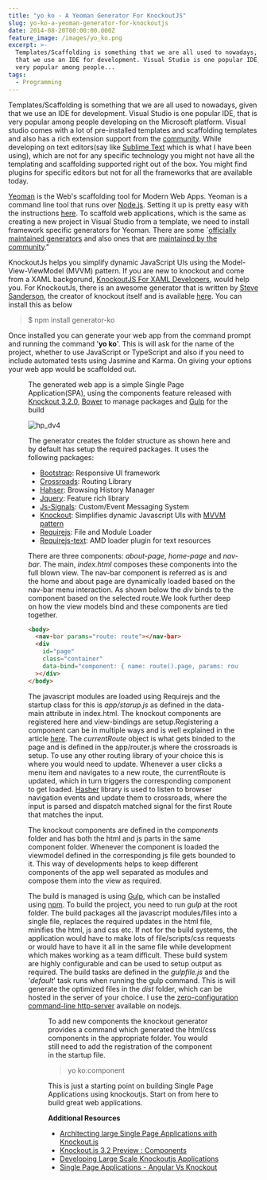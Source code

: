 ```yaml
---
title: "yo ko - A Yeoman Generator For KnockoutJS"
slug: yo-ko-a-yeoman-generator-for-knockoutjs
date: 2014-08-20T00:00:00.000Z
feature_image: /images/yo_ko.png
excerpt: >-
  Templates/Scaffolding is something that we are all used to nowadays, given
  that we use an IDE for development. Visual Studio is one popular IDE, that is
  very popular among people...
tags:
  - Programming
---
```

Templates/Scaffolding is something that we are all used to nowadays, given that we use an IDE for development. Visual Studio is one popular IDE, that is very popular among people developing on the Microsoft platform. Visual studio comes with a lot of pre-installed templates and scaffolding templates and also has a rich extension support from the [community](http://visualstudiogallery.msdn.microsoft.com/site/search?f%5B0%5D.Type=RootCategory&f%5B0%5D.Value=templates&f%5B0%5D.Text=Templates). While developing on text editors(say like [Sublime Text](http://www.sublimetext.com/) which is what I have been using), which are not for any specific technology you might not have all the templating and scaffolding supported right out of the box. You might find plugins for specific editors but not for all the frameworks that are available today.

[Yeoman](http://yeoman.io/) is the Web's scaffolding tool for Modern Web Apps. Yeoman is a command line tool that runs over [Node.js](http://nodejs.org/). Setting it up is pretty easy with the instructions [here](http://yeoman.io/learning/index.html). To scaffold web applications, which is the same as creating a new project in Visual Studio from a template, we need to install framework specific generators for Yeoman. There are some \`[officially maintained generators](http://yeoman.io/generators/official.html) and also ones that are [maintained by the community](http://yeoman.io/generators/community.html)."

KnockoutJs helps you simplify dynamic JavaScript UIs using the Model-View-ViewModel (MVVM) pattern. If you are new to knockout and come from a XAML backgorund, [KnockoutJS For XAML Developers](/blog/knockoutjs-for-xaml-developers/), would help you. For KnockoutJs, there is an awesome generator that is written by [Steve Sanderson](https://twitter.com/stevensanderson), the creator of knockout itself and is available [here](https://www.npmjs.org/package/generator-ko). You can install this as below

> $ npm install generator-ko

Once installed you can generate your web app from the command prompt and running the command '**yo ko**'. This is will ask for the name of the project, whether to use JavaScript or TypeScript and also if you need to include automated tests using Jasmine and Karma. On giving your options your web app would be scaffolded out.

<Figure src="/images/yo_ko.png" caption="**Project Structure**" />

The generated web app is a simple Single Page Application(SPA), using the components feature released with [Knockout 3.2.0](http://blog.stevensanderson.com/2014/08/18/knockout-3-2-0-released/), [Bower](http://bower.io/) to manage packages and [Gulp](http://gulpjs.com/) for the build

![hp_dv4](/images/yo_ko_structure.png)

The generator creates the folder structure as shown here and by default has setup the required packages. It uses the following packages:

-   [Bootstrap](http://getbootstrap.com/): Responsive UI framework
-   [Crossroads](http://millermedeiros.github.io/crossroads.js/): Routing Library
-   [Hahser](https://github.com/millermedeiros/hasher/): Browsing History Manager
-   [Jquery](http://jquery.com/): Feature rich library
-   [Js-Signals](http://millermedeiros.github.io/js-signals/): Custom/Event Messaging System
-   [Knockout](/blog/knockoutjs-for-xaml-developers/): Simplifies dynamic Javascript UIs with [MVVM pattern](/blog/tag/mvvm/)
-   [Requirejs](http://requirejs.org/): File and Module Loader
-   [Requirejs-text](https://github.com/requirejs/text): AMD loader plugin for text resources

There are three components: _about-page_, _home-page_ and _nav-bar_. The main, _index.html_ composes these components into the full blown view. The nav-bar component is referred as is and the home and about page are dynamically loaded based on the nav-bar menu interaction. As shown below the _div_ binds to the component based on the selected route.We look further deep on how the view models bind and these components are tied together.  

```html
<body>
  <nav-bar params="route: route"></nav-bar>
  <div
    id="page"
    class="container"
    data-bind="component: { name: route().page, params: route }"
  ></div>
</body>

```

The javascript modules are loaded using Requirejs and the startup class for this is _app/starup.js_ as defined in the data-main attribute in index.html. The knockout components are registered here and view-bindings are setup.Registering a component can be in multiple ways and is well explained in the article [here](http://www.knockmeout.net/2014/06/knockout-3-2-preview-components.html). The _currentRoute_ object is what gets binded to the page and is defined in the app/router.js where the crossroads is setup. To use any other routing library of your choice this is where you would need to update. Whenever a user clicks a menu item and navigates to a new route, the currentRoute is updated, which in turn triggers the corresponding component to get loaded. [Hasher](https://github.com/millermedeiros/hasher/) library is used to listen to browser navigation events and update them to crossroads, where the input is parsed and dispatch matched signal for the first Route that matches the input.

The knockout components are defined in the _components_ folder and has both the html and js parts in the same component folder. Whenever the component is loaded the viewmodel defined in the corresponding js file gets bounded to it. This way of developments helps to keep different components of the app well separated as modules and compose them into the view as required.

The build is managed is using [Gulp](http://gulpjs.com/), which can be installed using [npm](https://www.npmjs.org/package/gulp). To build the project, you need to run _gulp_ at the root folder. The build packages all the javascript modules/files into a single file, replaces the required updates in the html file, minifies the html, js and css etc. If not for the build systems, the application would have to make lots of file/scripts/css requests or would have to have it all in the same file while development which makes working as a team difficult. These build system are highly configurable and can be used to setup output as required. The build tasks are defined in the _gulpfile.js_ and the '_default_' task runs when running the gulp command. This is will generate the optimized files in the _dist_ folder, which can be hosted in the server of your choice. I use the [zero-configuration command-line http-server](https://www.npmjs.org/package/http-server) available on nodejs.

<Figure src="/images/yo_ko_app.png" caption="**Adding New Components**" />

To add new components the knockout generator provides a command which generated the html/css components in the appropriate folder. You would still need to add the registration of the component in the startup file.

> yo ko:component <component name>

This is just a starting point on building Single Page Applications using knockoutjs. Start on from here to build great web applications.

**Additional Resources**

-   [Architecting large Single Page Applications with Knockout.js](http://blog.stevensanderson.com/2014/06/11/architecting-large-single-page-applications-with-knockout-js/)
-   [Knockout.js 3.2 Preview : Components](http://www.knockmeout.net/2014/06/knockout-3-2-preview-components.html)
-   [Developing Large Scale Knockoutjs Applications](http://www.scottlogic.com/blog/2014/02/28/developing-large-scale-knockoutjs-applications.html)
-   [Single Page Applications - Angular Vs Knockout](http://www.scottlogic.com/blog/2014/07/30/spa-angular-knockout.html)
